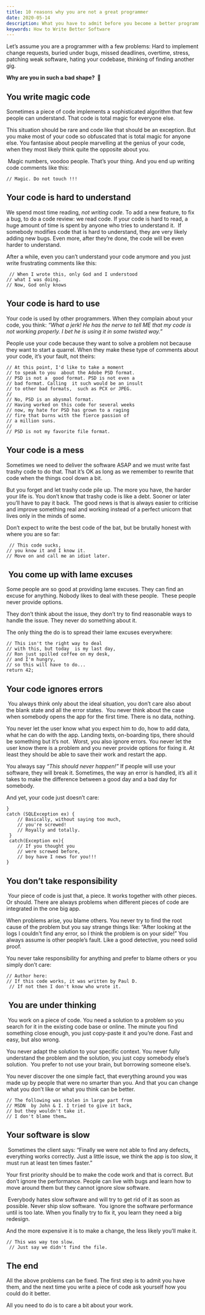 ```yaml
---
title: 10 reasons why you are not a great programmer
date: 2020-05-14
description: What you have to admit before you become a better programmer
keywords: How to Write Better Software
---
```


Let’s assume you are a programmer with a few problems: Hard to implement change requests, buried under bugs, missed deadlines, overtime, stress, patching weak software, hating your codebase, thinking of finding another gig. 

**Why are you in such a bad shape?  🤔**

## You write magic code

Sometimes a piece of code implements a sophisticated algorithm that few people can understand. 
That code is total magic for everyone else. 

This situation should be rare and code like that should be an exception. But you make most of your code so obfuscated that is total magic for anyone else. You fantasise about people marvelling at the genius of your code, when they most likely think quite the opposite about you.  

 Magic numbers, voodoo people. That’s your thing. And you end up writing code comments like this:
```
// Magic. Do not touch !!! 
```

## Your code is hard to understand 

We spend most time reading, *not writing code*. To add a new feature, to fix a bug, to do a code review: we read code. 
If your code is hard to read, a huge amount of time is spent by anyone who tries to understand it. 
 If somebody modifies code that is hard to understand, they are very likely adding new bugs. 
Even more, after they’re done, the code will be even harder to understand.

After a while, even you can’t understand your code anymore and  you just write frustrating comments like this:
```
 // When I wrote this, only God and I understood 
// what I was doing. 
// Now, God only knows
```


## Your code is hard to use

Your code is used by other programmers. When they complain about your code, you think: 
*“What a jerk! He has the nerve to tell ME that my code is not working properly. I bet he is using it in some twisted way.”*

People use your code because they want to solve a problem not because they want to start a quarrel. When they make these type of comments about your code, it’s your fault, not theirs:
```
// At this point, I'd like to take a moment 
// to speak to you  about the Adobe PSD format. 
// PSD is not a  good format. PSD is not even a 
// bad format. Calling  it such would be an insult 
// to other bad formats,  such as PCX or JPEG. 
// 
// No, PSD is an abysmal format. 
// Having worked on this code for several weeks
// now, my hate for PSD has grown to a raging 
// fire that burns with the fierce passion of 
// a million suns.
//
// PSD is not my favorite file format. 
```


## Your code is a mess 

Sometimes we need to deliver the software ASAP and we must write fast trashy code to do that. 
That it’s OK as long as we remember to rewrite that code when the things cool down a bit.

But you forget and let trashy code pile up. 
The more you have, the harder your life is. 
You don’t know that trashy code is like a debt. 
Sooner or later you’ll have to pay it back. 
 The good news is that is always easier to criticise and improve something real and 
working instead of a perfect unicorn that lives only in the minds of some. 

Don’t expect to write the best code of the bat, but be brutally honest with where you are so far:

```
 // This code sucks,
// you know it and I know it.   
// Move on and call me an idiot later.
```

##  You come up with lame excuses 

Some people are so good at providing lame excuses. They can find an excuse for anything. 
Nobody likes to deal with these people.  These people never provide options.

They don’t think about the issue, they don’t try to find reasonable ways to handle the issue. 
They never do something about it. 

The only thing the do is to spread their lame excuses everywhere: 
```
// This isn't the right way to deal 
// with this, but today  is my last day, 
// Ron just spilled coffee on my desk, 
// and I'm hungry, 
// so this will have to do...
return 42;  
```

## Your code ignores errors

 You always think only about the ideal situation, you don’t care also about the blank state and all the error states. 
You never think about the case when somebody opens the app for the first time. 
There is no data, nothing. 

You never let the user know what you expect him to do, how to add data, what he can do with the app. 
Landing texts, on-boarding tips, there should be something but it’s not.  
Worst, you also ignore errors. 
You never let the user know there is a problem and you never provide options for fixing it. 
At least they should be able to save their work and restart the app.  

You always say *“This should never happen!”*
If people will use your software, they will break it. 
Sometimes, the way an error is handled, it’s all it takes to make the difference between a good day and a bad day for somebody. 

And yet, your code just doesn’t care: 
```
}  
catch (SQLException ex) { 
    // Basically, without saying too much, 
    // you're screwed! 
    // Royally and totally.
 }
 catch(Exception ex){ 
    // If you thought you 
    // were screwed before,  
    // boy have I news for you!!! 
} 
```

## You don’t take responsibility

 Your piece of code is just that, a piece. 
It works together with other pieces. Or should. 
There are always problems when different pieces of code are integrated in the one big app.

When problems arise, you blame others. 
You never try to find the root cause of the problem but you say strange things like: “After looking at the logs I couldn't find any error, so I think the problem is on your side!” 
You always assume is other people’s fault. 
Like a good detective, you need solid proof. 

You never take responsibility for anything and prefer to blame others or you simply don’t care: 
```
// Author here: 
// If this code works, it was written by Paul D. 
 // If not then I don't know who wrote it.
```

##  You are under thinking

 You work on a piece of code. 
You need a solution to a problem so you search for it in the existing code base or online. 
The minute you find something close enough, you just copy-paste it and you’re done. 
Fast and easy, but also wrong. 

You never adapt the solution to your specific context. 
You never fully understand the problem and the solution, you just copy somebody else’s solution. 
You prefer to not use your brain, but borrowing someone else’s. 

You never discover the one simple fact, that everything around you was made up by people that were no smarter than you. 
And that you can change what you don’t like or what you think can be better.
```
// The following was stolen in large part from 
// MSDN  by John & I. I tried to give it back, 
// but they wouldn't take it. 
// I don't blame them… 
```

## Your software is slow

 Sometimes the client says: “Finally we were not able to find any defects, everything works correctly. Just a little issue, we think the app is too slow, it must run at least ten times faster.” 

Your first priority should be to make the code work and that is correct. 
But don’t ignore the performance. 
People can live with bugs and learn how to move around them but they cannot ignore slow software. 

 Everybody hates slow software and will try to get rid of it as soon as possible. 
Never ship slow software.
 You ignore the software performance until is too late. 
When you finally try to fix it, you learn they need a big redesign. 

And the more expensive it is to make a change, the less likely you’ll make it.
```
// This was way too slow. 
 // Just say we didn't find the file. 
```


## The end

All the above problems can be fixed. 
The first step is to admit you have them, and the next time you write a piece of code
ask yourself how you could do it better.

All you need to do is to care a bit about your work.